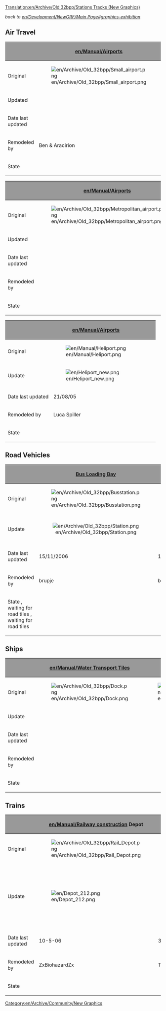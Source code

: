 [[Translation:en/Archive/Old 32bpp/Stations Tracks (New Graphics)]]
{{en/Linking}}

''back to [[en/Development/NewGRF/Main Page#graphics-exhibition]]''

== Air Travel ==
{| border=2
!style="background:#999999;" |
!style="background:#999999;" |[[en/Manual/Airports]]
!style="background:#999999;" |[[en/Manual/Airports]]
|-
|Original
|[[File:en/Archive/Old 32bpp/Small airport.png]]
|[[File:en/Archive/Old 32bpp/City airport.png]]
|-
|Updated
|
|
|-
|Date last updated
|
|
|-
|Remodeled by
|Ben & Aracirion
|Ben & Aracirion
|-
|State
{{en/Archive/Old 32bpp/WIP}}
{{en/Archive/Old 32bpp/WIP}}
|}

{| border=2
!style="background:#999999;" |
!style="background:#999999;" |[[en/Manual/Airports]]
!style="background:#999999;" |[[en/Manual/Airports]]
|-
|Original
|[[File:en/Archive/Old 32bpp/Metropolitan airport.png]]
|[[File:en/Archive/Old 32bpp/International airport.png]]
|-
|Updated
|
|
|-
|Date last updated
|
|
|-
|Remodeled by
|
|
|-
|State
|{{en/Archive/Old 32bpp/Unclaimed}}
|{{en/Archive/Old 32bpp/Unclaimed}}
|}

{| border=2
!style="background:#999999;" | 
!style="background:#999999;" |[[en/Manual/Airports]]
!style="background:#999999;" |
!style="background:#999999;" |
!style="background:#999999;" |
|-
|Original
|[[File:en/Manual/Heliport.png]]
|
|
|
|-
|Update
|[[File:en/Heliport new.png]]
|
|
| 
|-
|Date last updated
|21/08/05
|
|
|
|-
|Remodeled by
|Luca Spiller
|
|
| 
|-
|State
{{en/Archive/Old 32bpp/WIP}}
{{en/Archive/Old 32bpp/Unclaimed}}
{{en/Archive/Old 32bpp/Unclaimed}}
{{en/Archive/Old 32bpp/Unclaimed}}
|}


== Road Vehicles ==
{| border=2
!style="background:#999999;" | 
!style="background:#999999;" |[[en/Manual/Loading Bays|Bus Loading Bay]]
!style="background:#999999;" |[[en/Manual/Loading Bays|Lorry Loading Bay]]
!style="background:#999999;" |[[en/Manual/Road vehicles]] [[en/Manual/Depots]]
|-
|Original
|[[File:en/Archive/Old 32bpp/Busstation.png]]
|[[File:en/Archive/Old 32bpp/Lorry.png]]
|[[File:en/Archive/Old 32bpp/Road Depot.png]]
|-
|Update
|<center>[[File:en/Archive/Old 32bpp/Station.png]]
|[[File:en/Archive/Old 32bpp/Truckstation sm.png]]
|[[File:en/Archive/Old 32bpp/Depot 711.png]]
|-
|Date last updated
|15/11/2006
|15/11/2006
|24/11/2006
|-
|Remodeled by
|brupje
|brupje
|brupje 
|-
|State
{{en/Archive/Old 32bpp/WIP}}, waiting for road tiles
{{en/Archive/Old 32bpp/WIP}}, waiting for road tiles
{{en/Archive/Old 32bpp/WIP}}
|}

== Ships ==
{| border=2
!style="background:#999999;" | 
!style="background:#999999;" |[[en/Manual/Water Transport Tiles]]
!style="background:#999999;" |[[en/Manual/Ships|Ship]] Depot
|-
|Original
|[[File:en/Archive/Old 32bpp/Dock.png]]
|[[File:en/Archive/Old 32bpp/Ship yard.png]]
|-
|Update
|
|
|-
|Date last updated
|
|
|-
|Remodeled by
|
| 
|-
|State
{{en/Archive/Old 32bpp/Unclaimed}}
{{en/Archive/Old 32bpp/Unclaimed}}
|}

== Trains ==
{| border=2
!style="background:#999999;" | 
!style="background:#999999;" |[[en/Manual/Railway construction]] Depot
!style="background:#999999;" |[[en/Manual/Base Set/Monorail]] Depot
!style="background:#999999;" |[[en/Manual/Base Set/MagLev]] Depot
!style="background:#999999;" |
|-
|Original
|[[File:en/Archive/Old 32bpp/Rail Depot.png]]
|[[File:en/Archive/Old 32bpp/Monorail Depot.png]]
|[[File:en/Archive/Old 32bpp/Maglev Depot.png]]
|
|-
|Update
|[[File:en/Depot 212.png]]
|[[File:en/Monodepot.jpeg|center|150px]]
|[[File:en/Archive/Old 32bpp/Depot mag4 120.png|center|150px|]]
|
|
|-
|Date last updated
|10-5-06
|3-19-07
|10-5-06
|
|
|-
|Remodeled by
|ZxBiohazardZx
|TagDaze
|ZxBiohazardZx
|
|
|-
|State
{{en/Archive/Old 32bpp/WIP}}
{{en/Archive/Old 32bpp/WIP}}
{{en/Archive/Old 32bpp/WIP}}
{{en/Archive/Old 32bpp/Unclaimed}}
{{en/Archive/Old 32bpp/Unclaimed}}
|}

[[Category:en/Archive/Community/New Graphics]]